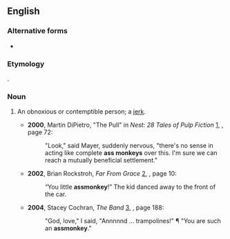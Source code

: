 ==English==

===Alternative forms===
* {{l|en|ass monkey}}

===Etymology===
{{compound|ass|monkey|lang=en}}.

===Noun===
{{en-noun}}

# {{lb|en|slang|pejorative}} An obnoxious or contemptible person; a [[jerk]].
#* '''2000''', Martin DiPietro, "The Pull" in ''Nest: 28 Tales of Pulp Fiction'' [http://books.google.com/books?id=8-Ktus3DJ3EC], {{ISBN|0595140653}}, page 72:
#*: "Look," said Mayer, suddenly nervous, "there's no sense in acting like complete '''ass monkeys''' over this. I'm sure we can reach a mutually beneficial settlement."
#* '''2002''', Brian Rockstroh, ''Far From Grace'' [http://books.google.com/books?id=YMG2M2bMBLkC], {{ISBN|0595222307}}, page 10:
#*: “You little '''assmonkey'''!” The kid danced away to the front of the car.
#* '''2004''', Stacey Cochran, ''The Band'' [http://books.google.com/books?id=04WwRTaaoUAC], {{ISBN|1411607589}}, page 188:
#*: "God, love," I said, "Annnnnd ... trampolines!" ¶ "You are such an '''assmonkey'''."